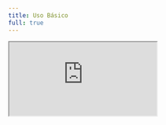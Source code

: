 ```yaml
---
title: Uso Básico
full: true
---
```


<iframe
  src="https://codesandbox.io/embed/swr-basic-2s1itw?codemirror=1&fontsize=14&theme=dark&autoresize=1&hidenavigation=1"
  style={{
    width: '100%',
    height: '100%',
    border: 0,
    overflow: 'hidden',
    background: 'rgb(21, 21, 21)'
  }}
  title="Pithagon - Uso Básico"
  allow="accelerometer; ambient-light-sensor; camera; encrypted-media; geolocation; gyroscope; hid; microphone; midi; payment; usb; vr; xr-spatial-tracking"
  sandbox="allow-autoplay allow-forms allow-modals allow-popups allow-presentation allow-same-origin allow-scripts"
/>
